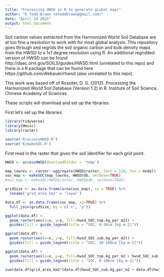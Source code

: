 ```yaml
---
title: "Processing HWSD in R to generate global maps"
author: "K Todd-Brown (ktoddbrown@gmail.com)"
date: "April 14 2021"
output: html_document
---
```


Soil carbon values extracted from the Harmonized World Soil Database are at too fine a resolution to work with for most global analysis. This repository goes through and regrids the soil organic carbon and bulk density maps from the HWSD to a 1x1 degree resolution using R. An additional regridded version of HWSD can be found http://daac.ornl.gov/SOILS/guides/HWSD.html (unrelated to this repo) and there is a R package that can be found here https://github.com/dlebauer/rhwsd (also unrelated to this repo).

This work was based off of Rossiter, D. G. (2012). Processing the Harmonized World Soil Database (Version 1.2) in R. Institute of Soil Science, Chinese Academy of Sciences.

These scripts will download and set up the libraries.

First let's set up the libraries.
```r
library(tidyverse)
library(Hmisc)
library(raster)

source('R/accessHWSD.R')
source('R/makeSOC.R')

```

First read in the raster that gives the soil identifier for each grid point.
```r
HWSD <- accessHWSD(downloadFolder = 'temp')

map_lowres <- raster::aggregate(HWSD$raster, fact = 120, fun = modal)
soc_map <- makeSOC(map_lowres, HWSD$db, verbose=TRUE)
#soc_map <- makeSOC(HWSD$raster, HWSD$db, verbose=TRUE)

gridSize <- as.data.frame(area(soc_map), xy = TRUE) %>% 
  rename('grid_area_km2' = 'layer')
```



```r
data.df <- as.data.frame(soc_map, xy=TRUE) %>%
  full_join(gridSize, by = c('x', 'y'))

ggplot(data.df) +
  geom_raster(aes(x=x, y=y, fill=hwsd_SOC_top.kg_per_m2)) +
  guides(fill = guide_legend(title = "SOC, 0-30cm [kg m-2]"))

ggplot(data.df) +
  geom_raster(aes(x=x, y=y, fill=hwsd_SOC_sub.kg_per_m2)) +
  guides(fill = guide_legend(title = "SOC, 30-100cm [kg m-2]"))

ggplot(data.df) +
  geom_raster(aes(x=x, y=y, fill=hwsd_SOC_top.kg_per_m2 + hwsd_SOC_sub.kg_per_m2)) +
  guides(fill = guide_legend(title = "SOC, 0-100cm [kg m-2]"))
```

```r

sum(data.df$grid_area_km2*(data.df$hwsd_SOC_sub.kg_per_m2 + data.df$hwsd_SOC_top.kg_per_m2)*(1e6/1e12), na.rm=TRUE)

```
